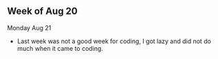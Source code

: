 ## Week of Aug 20

Monday Aug 21

- Last week was not a good week for coding, I got lazy and did not do much when it came to coding.
